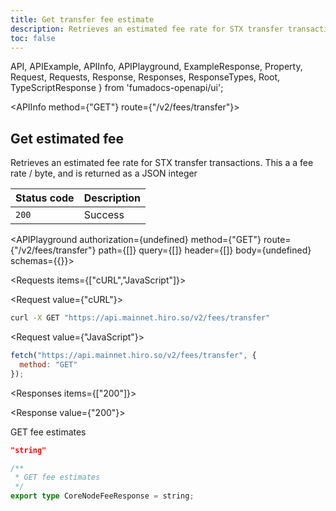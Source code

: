 ```yaml
---
title: Get transfer fee estimate
description: Retrieves an estimated fee rate for STX transfer transactions.
toc: false
---
```


  API,
  APIExample,
  APIInfo,
  APIPlayground,
  ExampleResponse,
  Property,
  Request,
  Requests,
  Response,
  Responses,
  ResponseTypes,
  Root,
  TypeScriptResponse
} from 'fumadocs-openapi/ui';

<Root>

<API>

<APIInfo method={"GET"} route={"/v2/fees/transfer"}>

## Get estimated fee

Retrieves an estimated fee rate for STX transfer transactions. This a a fee rate / byte, and is returned as a JSON integer

| Status code | Description |
| :------ | :------ |
| `200` | Success |

<APIPlayground authorization={undefined} method={"GET"} route={"/v2/fees/transfer"} path={[]} query={[]} header={[]} body={undefined} schemas={{}}>

</APIPlayground>

</APIInfo>

<APIExample>

<Requests items={["cURL","JavaScript"]}>

<Request value={"cURL"}>

```bash
curl -X GET "https://api.mainnet.hiro.so/v2/fees/transfer"
```

</Request>

<Request value={"JavaScript"}>

```js
fetch("https://api.mainnet.hiro.so/v2/fees/transfer", {
  method: "GET"
});
```

</Request>

</Requests>

<Responses items={["200"]}>

<Response value={"200"}>

GET fee estimates

<ResponseTypes>

<ExampleResponse>

```json
"string"
```

</ExampleResponse>

<TypeScriptResponse>

```ts
/**
 * GET fee estimates
 */
export type CoreNodeFeeResponse = string;
```

</TypeScriptResponse>

</ResponseTypes>

</Response>

</Responses>

</APIExample>

</API>

</Root>
